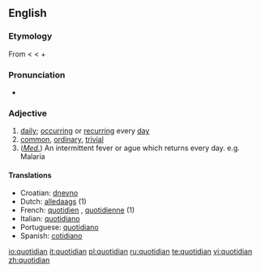 ==English==

===Etymology===
From {{L.}} {{term|quotidianus|quotīdiānus|everyday|lang=la}} < {{term|quotidie|quotīdiē|every day|lang=la}} < {{term|quot||how many|lang=la}} + {{term|dies|diēs|day|lang=la}}

===Pronunciation===
*{{audio|en-us-quotidian.ogg|Audio (US)}}

===Adjective===
{{en-adj}}

# [[daily]]; [[occurring]] or [[recurring]] every [[day]]
# [[common]], [[ordinary]], [[trivial]]
# (''[[medical|Med.]]'') An intermittent fever or ague which returns every day. e.g. Malaria

====Translations====
*Croatian: [[dnevno]]
*Dutch: [[alledaags]] (1)
*French: [[quotidien]] {{m}}, [[quotidienne]] {{f}} (1)
*Italian: [[quotidiano]]
*Portuguese: [[quotidiano]]
*Spanish: [[cotidiano]]

[[io:quotidian]]
[[it:quotidian]]
[[pl:quotidian]]
[[ru:quotidian]]
[[te:quotidian]]
[[vi:quotidian]]
[[zh:quotidian]]